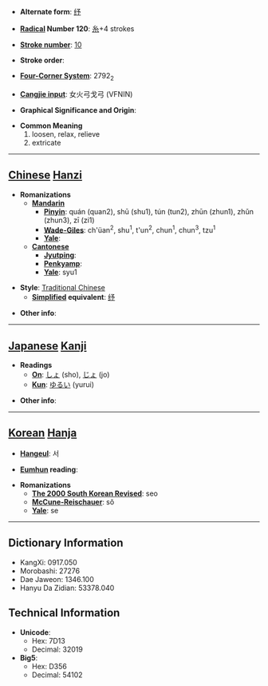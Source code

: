 * '''Alternate form''': [[纾]]

* '''[[Wiktionary:Chinese radical index| Radical]] Number 120''': [[Wiktionary:Chinese radical index 糸|糸]]+4 strokes

* '''[[Wiktionary:Chinese total strokes index|Stroke number]]''': [[Wiktionary:Chinese total strokes index 10|10]]

* '''Stroke order''': 

* '''[[Wiktionary:Chinese four corner index|Four-Corner System]]''': 2792<sub>2</sub>

* '''[[Wiktionary:Chinese Cangjie index|Cangjie input]]''': 女火弓戈弓 (VFNIN)

* '''Graphical Significance and Origin''': 

* '''Common Meaning'''
*#loosen, relax, relieve
*# extricate


----

== [[Chinese]] [[Hanzi]] ==

* '''Romanizations'''
** '''[[Mandarin]]'''
*** '''[[Pinyin]]''': quán (quan2), shū (shu1), tún (tun2), zhūn (zhun1), zhǔn (zhun3), zī (zi1)
*** '''[[Wade-Giles]]''': ch'üan<sup>2</sup>, shu<sup>1</sup>, t'un<sup>2</sup>, chun<sup>1</sup>, chun<sup>3</sup>, tzu<sup>1</sup>
*** '''[[Yale]]''': 
** '''[[Cantonese]]'''
*** '''[[Jyutping]]''':
*** '''[[Penkyamp]]''': 
*** '''[[Yale]]''': syu1

* '''Style''': [[Traditional Chinese]] 
** '''[[Simplified Chinese|Simplified]] equivalent''': [[纾]]

* '''Other info''': 

----

== [[Japanese]] [[Kanji]] ==

* '''Readings'''
** '''[[On]]''': [[しょ]] (sho), [[じょ]] (jo)
** '''[[Kun]]''': [[ゆるい]] (yurui)

* '''Other info''':  

----

== [[Korean]] [[Hanja]] ==

* '''[[Hangeul]]''': 서

* '''[[Eumhun]] reading''': 

* '''Romanizations'''
** '''[[The 2000 South Korean Revised Romanization|The 2000 South Korean Revised]]''': seo
** '''[[McCune-Reischauer]]''': sŏ
** '''[[Yale]]''': se

----

== Dictionary Information ==

* KangXi: 0917.050
* Morobashi: 27276
* Dae Jaweon: 1346.100
* Hanyu Da Zidian: 53378.040

== Technical Information ==

* '''Unicode''':
** Hex: 7D13
** Decimal: 32019
* '''Big5''':
** Hex: D356
** Decimal: 54102